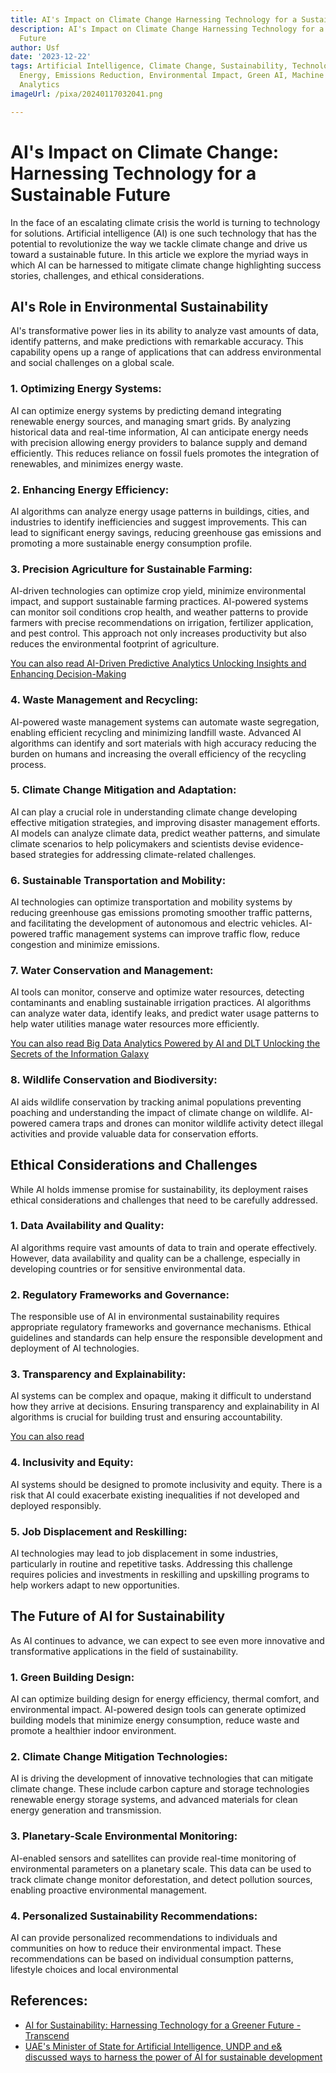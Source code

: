 ```yaml
---
title: AI's Impact on Climate Change Harnessing Technology for a Sustainable Future
description: AI's Impact on Climate Change Harnessing Technology for a Sustainable
  Future
author: Usf
date: '2023-12-22'
tags: Artificial Intelligence, Climate Change, Sustainability, Technology, Renewable
  Energy, Emissions Reduction, Environmental Impact, Green AI, Machine Learning, Data
  Analytics
imageUrl: /pixa/20240117032041.png

---
```

# AI's Impact on Climate Change: Harnessing Technology for a Sustainable Future

In the face of an escalating climate crisis  the world is turning to technology for solutions. Artificial  intelligence  (AI) is one  such technology that has the potential to revolutionize the  way we tackle climate change and drive us toward  a sustainable future. In this article we explore the myriad  ways in  which AI can be harnessed to mitigate climate  change highlighting  success stories,  challenges, and ethical considerations.

## AI's Role in Environmental Sustainability

AI's transformative power lies in its ability to  analyze vast amounts  of data, identify patterns, and  make predictions with remarkable accuracy. This capability opens  up a range of applications that  can address environmental and social challenges on a global scale.

### 1. Optimizing Energy Systems:

AI can optimize energy systems by predicting demand integrating renewable  energy sources,  and managing smart grids. By analyzing historical data and  real-time  information, AI can anticipate energy needs with precision allowing energy providers to balance supply and demand efficiently. This reduces reliance on fossil fuels promotes the integration  of renewables, and minimizes energy waste.

### 2. Enhancing Energy Efficiency:

AI algorithms can analyze energy usage patterns in buildings, cities, and industries to identify inefficiencies  and suggest improvements. This  can lead to significant energy savings, reducing greenhouse gas emissions and promoting a more sustainable energy consumption profile.

### 3. Precision Agriculture for Sustainable Farming:

AI-driven technologies can optimize crop  yield, minimize environmental impact, and support  sustainable farming practices. AI-powered  systems can monitor soil conditions crop health, and weather patterns to provide  farmers with precise recommendations on irrigation,  fertilizer application,  and pest control.  This approach  not  only  increases productivity  but also reduces the environmental footprint of agriculture.

[You can also read AI-Driven Predictive Analytics Unlocking Insights  and Enhancing Decision-Making](AI-Driven%20Predictive%20Analytics%20Unlocking%20Insights%20and%20Enhancing%20Decision-Making)


### 4. Waste Management and Recycling:

AI-powered waste management systems can automate waste segregation, enabling efficient recycling and minimizing landfill  waste. Advanced AI algorithms can identify and sort materials with high accuracy reducing  the burden on humans  and increasing the overall efficiency of the recycling  process.

### 5. Climate Change Mitigation and Adaptation:

AI can play  a crucial role in understanding climate change developing effective mitigation strategies, and improving disaster  management efforts. AI models can analyze climate data, predict weather patterns, and simulate climate scenarios to help policymakers and scientists devise evidence-based strategies for addressing climate-related challenges.

###  6. Sustainable Transportation and Mobility:

AI technologies can optimize transportation and mobility systems by reducing greenhouse gas emissions promoting smoother traffic patterns, and  facilitating the development of autonomous and electric vehicles. AI-powered traffic management systems can improve traffic flow,  reduce congestion and minimize emissions.

### 7. Water Conservation and Management:

AI tools  can monitor, conserve and  optimize water resources, detecting contaminants  and enabling sustainable irrigation practices. AI algorithms can analyze water data, identify leaks, and predict water usage patterns to help water utilities manage water resources more efficiently.

[You can also read Big Data Analytics Powered by  AI and  DLT Unlocking the Secrets of the Information Galaxy](Big%20Data%20Analytics%20Powered%20by%20AI%20and%20DLT%20Unlocking%20the%20Secrets%20of%20the%20Information%20Galaxy)


### 8.  Wildlife  Conservation and Biodiversity:

AI aids wildlife conservation by tracking animal populations preventing  poaching and understanding the impact of climate change on wildlife. AI-powered camera traps and drones can monitor wildlife activity detect illegal activities and provide valuable data for conservation  efforts.

## Ethical Considerations and  Challenges

While  AI holds immense promise for sustainability, its deployment raises  ethical considerations and challenges  that  need to be carefully addressed.

### 1. Data Availability and Quality:

AI algorithms require  vast amounts of data to train and operate effectively. However, data  availability and quality can be a challenge, especially in developing countries or for sensitive environmental data.

### 2. Regulatory Frameworks and Governance:

The responsible use of AI in environmental sustainability requires appropriate regulatory frameworks and governance mechanisms. Ethical  guidelines and standards can help ensure the responsible development and deployment of AI  technologies.

### 3. Transparency  and Explainability:

AI systems can be complex and opaque, making it difficult  to understand  how  they arrive at decisions. Ensuring transparency and explainability in AI algorithms is crucial for building trust and ensuring accountability.

[You can also read ]()


### 4. Inclusivity and Equity:

AI systems should be designed to promote inclusivity and equity. There is a risk that AI could exacerbate  existing inequalities if not developed and deployed responsibly.

### 5. Job Displacement and Reskilling:

AI technologies may lead to job displacement  in some  industries, particularly in routine and repetitive tasks. Addressing this  challenge requires policies and investments in reskilling and upskilling programs to help workers adapt  to new opportunities.

## The Future of AI for Sustainability

As AI continues to advance, we can expect to  see  even more innovative and transformative  applications  in the field of sustainability.

### 1. Green Building  Design:

AI can optimize building design for energy efficiency, thermal comfort, and environmental impact.  AI-powered design tools can generate  optimized building models that minimize energy consumption, reduce waste and promote a healthier indoor environment.

### 2.  Climate Change Mitigation Technologies:

AI is driving the development  of innovative technologies that  can mitigate climate change. These include carbon capture and storage technologies renewable energy storage  systems, and advanced materials for clean energy generation and  transmission.

### 3. Planetary-Scale Environmental Monitoring:

AI-enabled sensors and satellites can provide real-time monitoring of environmental parameters on a planetary scale.  This  data can be used to track climate change monitor  deforestation, and detect pollution sources, enabling proactive environmental  management.

### 4.  Personalized Sustainability Recommendations:

AI can provide personalized recommendations to individuals and communities on how  to reduce their environmental impact. These recommendations can be based on individual consumption patterns, lifestyle choices and local environmental

## References:
- [AI for Sustainability: Harnessing Technology for a Greener Future - Transcend](https://transcendinfra.com/ai-for-sustainability/)
- [UAE's Minister of State for Artificial Intelligence, UNDP and e& discussed ways to harness the power of AI for sustainable development](https://www.undp.org/arab-states/press-releases/uaes-minister-state-artificial-intelligence-undp-and-e-discussed-ways-harness-power-ai-sustainable-development)
